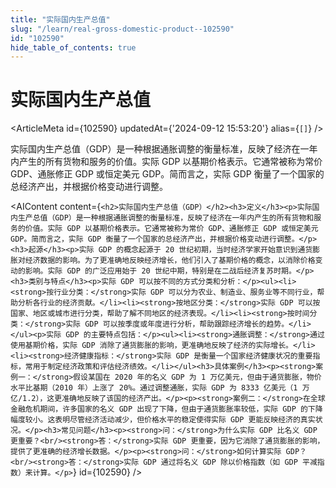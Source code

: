 ```yaml
---
title: "实际国内生产总值"
slug: "/learn/real-gross-domestic-product--102590"
id: "102590"
hide_table_of_contents: true
---
```



# 实际国内生产总值

<ArticleMeta id={102590} updatedAt={'2024-09-12 15:53:20'} alias={`[]`} />
<div className='border-solid border-b border-t-0 my-4 border-[var(--ifm-color-gray-300)]' />

实际国内生产总值（GDP）是一种根据通胀调整的衡量标准，反映了经济在一年内产生的所有货物和服务的价值。实际 GDP 以基期价格表示。它通常被称为常价 GDP、通胀修正 GDP 或恒定美元 GDP。简而言之，实际 GDP 衡量了一个国家的总经济产出，并根据价格变动进行调整。

<AIContent content={`<h2>实际国内生产总值（GDP）</h2><h3>定义</h3><p>实际国内生产总值（GDP）是一种根据通胀调整的衡量标准，反映了经济在一年内产生的所有货物和服务的价值。实际 GDP 以基期价格表示。它通常被称为常价 GDP、通胀修正 GDP 或恒定美元 GDP。简而言之，实际 GDP 衡量了一个国家的总经济产出，并根据价格变动进行调整。</p><h3>起源</h3><p>实际 GDP 的概念起源于 20 世纪初期，当时经济学家开始意识到通货膨胀对经济数据的影响。为了更准确地反映经济增长，他们引入了基期价格的概念，以消除价格变动的影响。实际 GDP 的广泛应用始于 20 世纪中期，特别是在二战后经济复苏时期。</p><h3>类别与特点</h3><p>实际 GDP 可以按不同的方式分类和分析：</p><ul><li><strong>按行业分类：</strong>实际 GDP 可以分为农业、制造业、服务业等不同行业，帮助分析各行业的经济贡献。</li><li><strong>按地区分类：</strong>实际 GDP 可以按国家、地区或城市进行分类，帮助了解不同地区的经济表现。</li><li><strong>按时间分类：</strong>实际 GDP 可以按季度或年度进行分析，帮助跟踪经济增长的趋势。</li></ul><p>实际 GDP 的主要特点包括：</p><ul><li><strong>通胀调整：</strong>通过使用基期价格，实际 GDP 消除了通货膨胀的影响，更准确地反映了经济的实际增长。</li><li><strong>经济健康指标：</strong>实际 GDP 是衡量一个国家经济健康状况的重要指标，常用于制定经济政策和评估经济绩效。</li></ul><h3>具体案例</h3><p><strong>案例一：</strong>假设某国在 2020 年的名义 GDP 为 1 万亿美元，但由于通货膨胀，物价水平比基期（2010 年）上涨了 20%。通过调整通胀，实际 GDP 为 8333 亿美元（1 万亿/1.2），这更准确地反映了该国的经济产出。</p><p><strong>案例二：</strong>在全球金融危机期间，许多国家的名义 GDP 出现了下降，但由于通货膨胀率较低，实际 GDP 的下降幅度较小。这表明尽管经济活动减少，但价格水平的稳定使得实际 GDP 更能反映经济的真实状况。</p><h3>常见问题</h3><p><strong>问：</strong>为什么实际 GDP 比名义 GDP 更重要？<br/><strong>答：</strong>实际 GDP 更重要，因为它消除了通货膨胀的影响，提供了更准确的经济增长数据。</p><p><strong>问：</strong>如何计算实际 GDP？<br/><strong>答：</strong>实际 GDP 通过将名义 GDP 除以价格指数（如 GDP 平减指数）来计算。</p>`} id={102590} />
